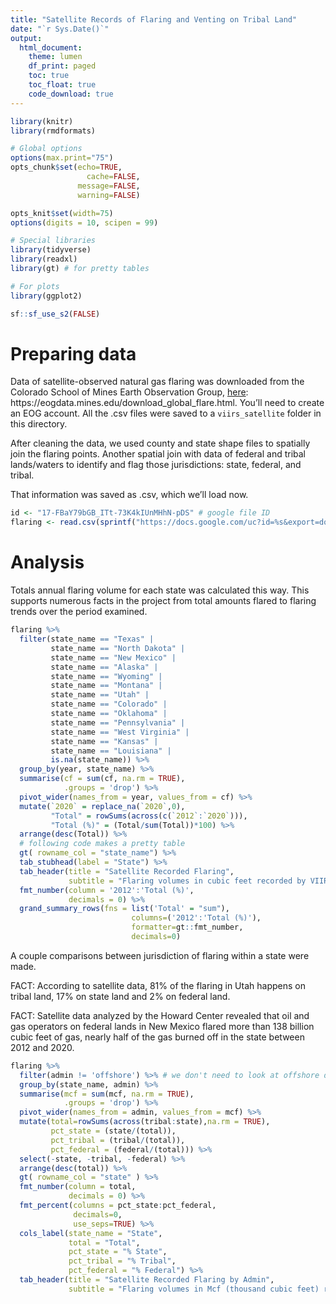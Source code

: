 ```yaml
---
title: "Satellite Records of Flaring and Venting on Tribal Land"
date: "`r Sys.Date()`"
output:
  html_document:
    theme: lumen
    df_print: paged
    toc: true
    toc_float: true
    code_download: true
---
```




```r

library(knitr)
library(rmdformats)

# Global options
options(max.print="75")
opts_chunk$set(echo=TRUE,
	             cache=FALSE,
               message=FALSE,
               warning=FALSE)

opts_knit$set(width=75)
options(digits = 10, scipen = 99)

# Special libraries
library(tidyverse)
library(readxl)
library(gt) # for pretty tables

# For plots
library(ggplot2)

sf::sf_use_s2(FALSE)

```

# Preparing data 

Data of satellite-observed natural gas flaring was downloaded from the Colorado School of Mines Earth Observation Group, [here](https://eogdata.mines.edu/download_global_flare.html): https://eogdata.mines.edu/download_global_flare.html. You'll need to create an EOG account. All the .csv files were saved to a `viirs_satellite` folder in this directory.  

After cleaning the data, we used county and state shape files to spatially join the flaring points. Another spatial join with data of federal and tribal lands/waters to identify and flag those jurisdictions: state, federal, and tribal.

That information was saved as .csv, which we'll load now.

```r

id <- "17-FBaY79bGB_ITt-73K4kIUnMHhN-pDS" # google file ID
flaring <- read.csv(sprintf("https://docs.google.com/uc?id=%s&export=download", id))


```


# Analysis

Totals annual flaring volume for each state was calculated this way. This supports numerous facts in the project from total amounts flared to flaring trends over the period examined.

```r

flaring %>%
  filter(state_name == "Texas" | 
         state_name == "North Dakota" | 
         state_name == "New Mexico" | 
         state_name == "Alaska" | 
         state_name == "Wyoming" | 
         state_name == "Montana" | 
         state_name == "Utah" | 
         state_name == "Colorado" | 
         state_name == "Oklahoma" |
         state_name == "Pennsylvania" | 
         state_name == "West Virginia" |
         state_name == "Kansas" |
         state_name == "Louisiana" | 
         is.na(state_name)) %>%
  group_by(year, state_name) %>%
  summarise(cf = sum(cf, na.rm = TRUE),
            .groups = 'drop') %>%
  pivot_wider(names_from = year, values_from = cf) %>%
  mutate(`2020` = replace_na(`2020`,0), 
         "Total" = rowSums(across(c(`2012`:`2020`))),
         "Total (%)" = (Total/sum(Total))*100) %>%
  arrange(desc(Total)) %>%
  # following code makes a pretty table
  gt( rowname_col = "state_name") %>% 
  tab_stubhead(label = "State") %>%
  tab_header(title = "Satellite Recorded Flaring",
             subtitle = "Flaring volumes in cubic feet recorded by VIIRS satellite from 2012 - 2020") %>%
  fmt_number(column = '2012':'Total (%)',
             decimals = 0) %>%
  grand_summary_rows(fns = list('Total' = "sum"), 
                           columns=('2012':'Total (%)'), 
                           formatter=gt::fmt_number, 
                           decimals=0)

```


A couple comparisons between jurisdiction of flaring within a state were made. 

FACT: According to satellite data, 81% of the flaring in Utah happens on tribal land, 17% on state land and 2% on federal land.

FACT: Satellite data analyzed by the Howard Center revealed that oil and gas operators on federal lands in New Mexico flared more than 138 billion cubic feet of gas, nearly half of the gas burned off in the state between 2012 and 2020.


```r
flaring %>%
  filter(admin != 'offshore') %>% # we don't need to look at offshore drilling for this, since it's unassociated with any state
  group_by(state_name, admin) %>%
  summarise(mcf = sum(mcf, na.rm = TRUE),
            .groups = 'drop') %>%
  pivot_wider(names_from = admin, values_from = mcf) %>%
  mutate(total=rowSums(across(tribal:state),na.rm = TRUE),
         pct_state = (state/(total)),
         pct_tribal = (tribal/(total)),
         pct_federal = (federal/(total))) %>%
  select(-state, -tribal, -federal) %>%
  arrange(desc(total)) %>%
  gt( rowname_col = "state" ) %>%
  fmt_number(column = total,
             decimals = 0) %>%
  fmt_percent(columns = pct_state:pct_federal, 
              decimals=0, 
              use_seps=TRUE) %>%
  cols_label(state_name = "State",
             total = "Total",
             pct_state = "% State",
             pct_tribal = "% Tribal", 
             pct_federal = "% Federal") %>%
  tab_header(title = "Satellite Recorded Flaring by Admin",
             subtitle = "Flaring volumes in Mcf (thousand cubic feet) recorded by VIIRS satellite from 2012 - 2020")
  

```











